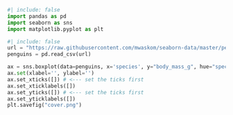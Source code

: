 ```python
#| include: false
import pandas as pd
import seaborn as sns
import matplotlib.pyplot as plt
```


```python
#| include: false
url = "https://raw.githubusercontent.com/mwaskom/seaborn-data/master/penguins.csv"
penguins = pd.read_csv(url)
```


```python
ax = sns.boxplot(data=penguins, x='species', y="body_mass_g", hue="species")
ax.set(xlabel='', ylabel='')
ax.set_xticks([]) # <--- set the ticks first
ax.set_xticklabels([])
ax.set_yticks([]) # <--- set the ticks first
ax.set_yticklabels([])
plt.savefig("cover.png")
```